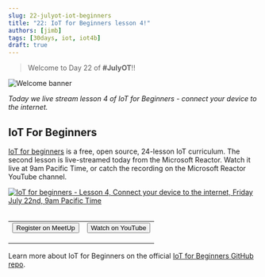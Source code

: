 ```yaml
---
slug: 22-julyot-iot-beginners
title: "22: IoT for Beginners lesson 4!"
authors: [jimb]
tags: [30days, iot, iot4b]
draft: true
---
```


<head>
  <meta name="twitter:url" content="https://julyot.dev/blog/22-julyot-iot-beginners" />
  <meta name="twitter:title" content="IoT for Beginners lesson 4" />
  <meta name="twitter:description" content="Join us as we connect your IoT device to the internet as part of our live streamed IoT for Beginners lessons" />
  <meta name="twitter:image" content="https://julyot.dev/img/png/JulyOT-banner-22-iot-beginners.png" />
  <meta name="twitter:card" content="summary_large_image" />
  <meta name="twitter:creator" content="@jimbobbennett" />
  <meta name="twitter:site" content="@AzureAdvocates" /> 
  <link rel="canonical" href="https://julyot.dev/blog/22-julyot-iot-beginners" />
</head>

> Welcome to Day 22 of **#JulyOT**!!

![Welcome banner](/img/png/JulyOT-banner-22-iot-beginners.png)

_Today we live stream lesson 4 of IoT for Beginners - connect your device to the internet._

## IoT For Beginners

[IoT for beginners](https://aka.ms/iot-beginners) is a free, open source, 24-lesson IoT curriculum. The second lesson is live-streamed today from the Microsoft Reactor. Watch it live at 9am Pacific Time, or catch the recording on the Microsoft Reactor YouTube channel.

<a href='https://www.meetup.com/Microsoft-Reactor-Redmond/events/286453730/'>
<img src='https://www.meetup.com/_next/image/?url=https%3A%2F%2Fsecure-content.meetupstatic.com%2Fimages%2Fclassic-events%2F504717367%2F676x380.webp&w=3840&q=75'  alt='IoT for beginners - Lesson 4, Connect your device to the internet, Friday July 22nd, 9am Pacific Time'/>
</a>&nbsp;

<table>
<tr style={{border:'0px', 'background-color':'#00000000'}}>
    <td style={{border:'0px', 'text-align': 'center'}}>
        <form action="https://www.meetup.com/Microsoft-Reactor-Redmond/events/286453730" target="_blank">
            <input type="submit" value="Register on MeetUp" class="clean-btn button button--primary margin-left--md"/>
        </form>
    </td>
    <td style={{border:'0px', 'text-align': 'center'}}>
        <form action="https://aka.ms/IoTforbeginnersLess4" target="_blank">
            <input type="submit" value="Watch on YouTube" class="clean-btn button button--secondary margin-left--md"/>
        </form>
    </td>
</tr>
</table>

Learn more about IoT for Beginners on the official [IoT for Beginners GitHub repo](https://aka.ms/iot-beginners).
